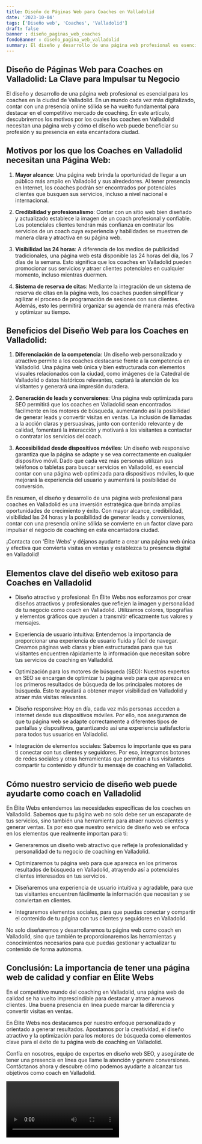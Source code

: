 ```yaml
---
title: Diseño de Páginas Web para Coaches en Valladolid
date: '2023-10-04'
tags: ['Diseño web', 'Coaches', 'Valladolid']
draft: false
banner : diseño_paginas_web_coaches
fondoBanner : diseño_pagina_web_valladolid
summary: El diseño y desarrollo de una página web profesional es esencial para los coaches en la ciudad de Valladolid. En un mundo cada vez más digitalizado, contar con una presencia online sólida se ha vuelto fundamental para destacar en el competitivo mercado de coaching. En este artículo, descubriremos los motivos por los cuales los coaches en Valladolid necesitan una página web y cómo el diseño web puede beneficiar su profesión y su presencia en esta encantadora ciudad.
---
```


## Diseño de Páginas Web para Coaches en Valladolid: La Clave para Impulsar tu Negocio

El diseño y desarrollo de una página web profesional es esencial para los coaches en la ciudad de Valladolid. En un mundo cada vez más digitalizado, contar con una presencia online sólida se ha vuelto fundamental para destacar en el competitivo mercado de coaching. En este artículo, descubriremos los motivos por los cuales los coaches en Valladolid necesitan una página web y cómo el diseño web puede beneficiar su profesión y su presencia en esta encantadora ciudad.

## Motivos por los que los Coaches en Valladolid necesitan una Página Web:

1. **Mayor alcance**: Una página web brinda la oportunidad de llegar a un público más amplio en Valladolid y sus alrededores. Al tener presencia en Internet, los coaches podrán ser encontrados por potenciales clientes que busquen sus servicios, incluso a nivel nacional e internacional.

2. **Credibilidad y profesionalismo**: Contar con un sitio web bien diseñado y actualizado establece la imagen de un coach profesional y confiable. Los potenciales clientes tendrán más confianza en contratar los servicios de un coach cuya experiencia y habilidades se muestren de manera clara y atractiva en su página web.

3. **Visibilidad las 24 horas**: A diferencia de los medios de publicidad tradicionales, una página web está disponible las 24 horas del día, los 7 días de la semana. Esto significa que los coaches en Valladolid pueden promocionar sus servicios y atraer clientes potenciales en cualquier momento, incluso mientras duermen.

4. **Sistema de reserva de citas**: Mediante la integración de un sistema de reserva de citas en la página web, los coaches pueden simplificar y agilizar el proceso de programación de sesiones con sus clientes. Además, esto les permitirá organizar su agenda de manera más efectiva y optimizar su tiempo.

## Beneficios del Diseño Web para los Coaches en Valladolid:

1. **Diferenciación de la competencia**: Un diseño web personalizado y atractivo permite a los coaches destacarse frente a la competencia en Valladolid. Una página web única y bien estructurada con elementos visuales relacionados con la ciudad, como imágenes de la Catedral de Valladolid o datos históricos relevantes, captará la atención de los visitantes y generará una impresión duradera.

2. **Generación de leads y conversiones**: Una página web optimizada para SEO permitirá que los coaches en Valladolid sean encontrados fácilmente en los motores de búsqueda, aumentando así la posibilidad de generar leads y convertir visitas en ventas. La inclusión de llamadas a la acción claras y persuasivas, junto con contenido relevante y de calidad, fomentará la interacción y motivará a los visitantes a contactar o contratar los servicios del coach.

3. **Accesibilidad desde dispositivos móviles**: Un diseño web responsivo garantiza que la página se adapte y se vea correctamente en cualquier dispositivo móvil. Dado que cada vez más personas utilizan sus teléfonos o tabletas para buscar servicios en Valladolid, es esencial contar con una página web optimizada para dispositivos móviles, lo que mejorará la experiencia del usuario y aumentará la posibilidad de conversión.

En resumen, el diseño y desarrollo de una página web profesional para coaches en Valladolid es una inversión estratégica que brinda amplias oportunidades de crecimiento y éxito. Con mayor alcance, credibilidad, visibilidad las 24 horas y la posibilidad de generar leads y conversiones, contar con una presencia online sólida se convierte en un factor clave para impulsar el negocio de coaching en esta encantadora ciudad.

¡Contacta con 'Élite Webs' y déjanos ayudarte a crear una página web única y efectiva que convierta visitas en ventas y establezca tu presencia digital en Valladolid!

<GifSeo />

<Cta />

## Elementos clave del diseño web exitoso para Coaches en Valladolid

- Diseño atractivo y profesional: En Élite Webs nos esforzamos por crear diseños atractivos y profesionales que reflejen la imagen y personalidad de tu negocio como coach en Valladolid. Utilizamos colores, tipografías y elementos gráficos que ayuden a transmitir eficazmente tus valores y mensajes.

- Experiencia de usuario intuitiva: Entendemos la importancia de proporcionar una experiencia de usuario fluida y fácil de navegar. Creamos páginas web claras y bien estructuradas para que tus visitantes encuentren rápidamente la información que necesitan sobre tus servicios de coaching en Valladolid.

- Optimización para los motores de búsqueda (SEO): Nuestros expertos en SEO se encargan de optimizar tu página web para que aparezca en los primeros resultados de búsqueda de los principales motores de búsqueda. Esto te ayudará a obtener mayor visibilidad en Valladolid y atraer más visitas relevantes.

- Diseño responsive: Hoy en día, cada vez más personas acceden a internet desde sus dispositivos móviles. Por ello, nos aseguramos de que tu página web se adapte correctamente a diferentes tipos de pantallas y dispositivos, garantizando así una experiencia satisfactoria para todos tus usuarios en Valladolid.

- Integración de elementos sociales: Sabemos lo importante que es para ti conectar con tus clientes y seguidores. Por eso, integramos botones de redes sociales y otras herramientas que permitan a tus visitantes compartir tu contenido y difundir tu mensaje de coaching en Valladolid.

## Cómo nuestro servicio de diseño web puede ayudarte como coach en Valladolid

En Élite Webs entendemos las necesidades específicas de los coaches en Valladolid. Sabemos que tu página web no solo debe ser un escaparate de tus servicios, sino también una herramienta para atraer nuevos clientes y generar ventas. Es por eso que nuestro servicio de diseño web se enfoca en los elementos que realmente importan para ti:

- Generaremos un diseño web atractivo que refleje la profesionalidad y personalidad de tu negocio de coaching en Valladolid.

- Optimizaremos tu página web para que aparezca en los primeros resultados de búsqueda en Valladolid, atrayendo así a potenciales clientes interesados en tus servicios.

- Diseñaremos una experiencia de usuario intuitiva y agradable, para que tus visitantes encuentren fácilmente la información que necesitan y se conviertan en clientes.

- Integraremos elementos sociales, para que puedas conectar y compartir el contenido de tu página con tus clientes y seguidores en Valladolid.

No solo diseñaremos y desarrollaremos tu página web como coach en Valladolid, sino que también te proporcionaremos las herramientas y conocimientos necesarios para que puedas gestionar y actualizar tu contenido de forma autónoma.

## Conclusión: La importancia de tener una página web de calidad y confiar en Élite Webs

En el competitivo mundo del coaching en Valladolid, una página web de calidad se ha vuelto imprescindible para destacar y atraer a nuevos clientes. Una buena presencia en línea puede marcar la diferencia y convertir visitas en ventas.

En Élite Webs nos destacamos por nuestro enfoque personalizado y orientado a generar resultados. Apostamos por la creatividad, el diseño atractivo y la optimización para los motores de búsqueda como elementos clave para el éxito de tu página web de coaching en Valladolid.

Confía en nosotros, equipo de expertos en diseño web SEO, y asegúrate de tener una presencia en línea que llame la atención y genere conversiones. Contáctanos ahora y descubre cómo podemos ayudarte a alcanzar tus objetivos como coach en Valladolid.

<Video />

<CtaBot job='Coaches' city='Valladolid'/>

<Gmaps query='Valladolid+españa+maps' />